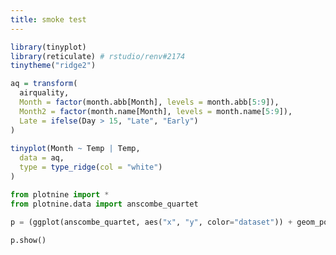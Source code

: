```yaml
---
title: smoke test
---
```


```r
library(tinyplot)
library(reticulate) # rstudio/renv#2174
tinytheme("ridge2")

aq = transform(
  airquality,
  Month = factor(month.abb[Month], levels = month.abb[5:9]),
  Month2 = factor(month.name[Month], levels = month.name[5:9]),
  Late = ifelse(Day > 15, "Late", "Early")
)
  
tinyplot(Month ~ Temp | Temp,
  data = aq,
  type = type_ridge(col = "white")
)
```


```python
from plotnine import * 
from plotnine.data import anscombe_quartet 

p = (ggplot(anscombe_quartet, aes("x", "y", color="dataset")) + geom_point())

p.show()
```